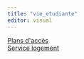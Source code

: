 ```yaml
---
title: "vie_etudiante"
editor: visual
---
```


[Plans d\'accès](http://mastersep.fr/?page_id=640)\
[Service logement](http://mastersep.fr/?page_id=648)
